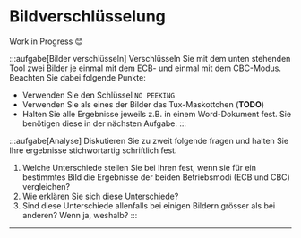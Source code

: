 
# Bildverschlüsselung
Work in Progress 😊

:::aufgabe[Bilder verschlüsseln]
Verschlüsseln Sie mit dem unten stehenden Tool zwei Bilder je einmal mit dem ECB- und einmal mit dem CBC-Modus. Beachten Sie dabei folgende Punkte:

- Verwenden Sie den Schlüssel `NO PEEKING`
- Verwenden Sie als eines der Bilder das Tux-Maskottchen (**TODO**)
- Halten Sie alle Ergebnisse jeweils z.B. in einem Word-Dokument fest. Sie benötigen diese in der nächsten Aufgabe.
:::

:::aufgabe[Analyse]
Diskutieren Sie zu zweit folgende fragen und halten Sie Ihre ergebnisse stichwortartig schriftlich fest.

1. Welche Unterschiede stellen Sie bei Ihren fest, wenn sie für ein bestimmtes Bild die Ergebnisse der beiden Betriebsmodi (ECB und CBC) vergleichen?
2. Wie erklären Sie sich diese Unterschiede?
3. Sind diese Unterschiede allenfalls bei einigen Bildern grösser als bei anderen? Wenn ja, weshalb?
:::

<ImageEncryption />

---
